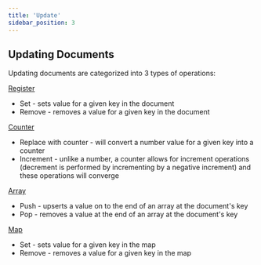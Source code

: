 ```yaml
---
title: 'Update'
sidebar_position: 3
---
```



## Updating Documents

Updating documents are categorized into 3 types of operations:

[Register](/datamodel/register)

* Set - sets value for a given key in the document
* Remove - removes a value for a given key in the document

[Counter](/datamodel/counter)

* Replace with counter - will convert a number value for a given key into a counter
* Increment - unlike a number, a counter allows for increment operations (decrement is performed by incrementing by a negative increment) and these operations will converge

[Array](/datamodel/array)

* Push - upserts a value on to the end of an array at the document's key
* Pop - removes a value at the end of an array at the document's key

[Map](/datamodel/map)

* Set - sets value for a given key in the map
* Remove - removes a value for a given key in the map

<SnippetGroup
  name='update' 
/>
